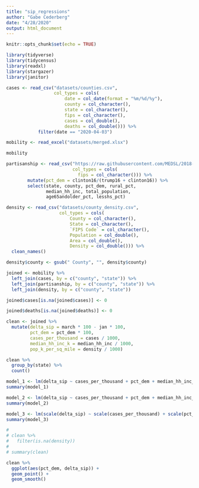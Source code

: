 ```yaml
---
title: "sip_regressions"
author: "Gabe Cederberg"
date: "4/28/2020"
output: html_document
---
```


```r
knitr::opts_chunk$set(echo = TRUE)

library(tidyverse)
library(tidycensus)
library(readxl)
library(stargazer)
library(janitor)

```

```r

cases <- read_csv("datasets/counties.csv",
                  col_types = cols(
                      date = col_date(format = "%m/%d/%y"),
                      county = col_character(),
                      state = col_character(),
                      fips = col_character(),
                      cases = col_double(),
                      deaths = col_double())) %>% 
            filter(date == "2020-04-03")

```


```r

mobility <- read_excel("datasets/merged.xlsx") 

mobility
```


```r

partisanship <- read_csv("https://raw.githubusercontent.com/MEDSL/2018-elections-unoffical/master/election-context-2018.csv",
                         col_types = cols(
                           fips = col_character())) %>% 
        mutate(pct_dem = clinton16/(trump16 + clinton16)) %>% 
        select(state, county, pct_dem, rural_pct, 
               median_hh_inc, total_population, 
               age65andolder_pct, lesshs_pct)
```

```r

density <- read_csv("datasets/county_density.csv",
                    col_types = cols(
                        County = col_character(),
                        State = col_character(),
                        `FIPS Code` = col_character(),
                        Population = col_double(),
                        Area = col_double(),
                        Density = col_double())) %>% 
  clean_names()

density$county <- gsub(" County", "", density$county)

```


```r
joined <- mobility %>% 
  left_join(cases, by = c("county", "state")) %>% 
  left_join(partisanship, by = c("county", "state")) %>% 
  left_join(density, by = c("county", "state")) 

joined$cases[is.na(joined$cases)] <- 0

joined$deaths[is.na(joined$deaths)] <- 0

clean <- joined %>% 
  mutate(delta_sip = march * 100 - jan * 100,
         pct_dem = pct_dem * 100,
         cases_per_thousand = cases / 1000,
         median_hh_inc_k = median_hh_inc / 1000,
         pop_k_per_sq_mile = density / 1000)

clean %>% 
  group_by(state) %>% 
  count()

```


```r

model_1 <- lm(delta_sip ~ cases_per_thousand + pct_dem + median_hh_inc_k + pop_k_per_sq_mile + age65andolder_pct + lesshs_pct, data = clean)
summary(model_1)

model_2 <- lm(delta_sip ~ cases_per_thousand + pct_dem + median_hh_inc_k + pop_k_per_sq_mile + age65andolder_pct + lesshs_pct + dem_gov, data = clean)
summary(model_2)

model_3 <- lm(scale(delta_sip) ~ scale(cases_per_thousand) + scale(pct_dem) + scale(median_hh_inc_k) + scale(pop_k_per_sq_mile) + scale(age65andolder_pct) + scale(lesshs_pct) + dem_gov, data = clean)
summary(model_3)

# 
# clean %>% 
#   filter(is.na(density))
# 
# summary(clean)
```


```r
clean %>% 
  ggplot(aes(pct_dem, delta_sip)) + 
  geom_point() +
  geom_smooth()

```
